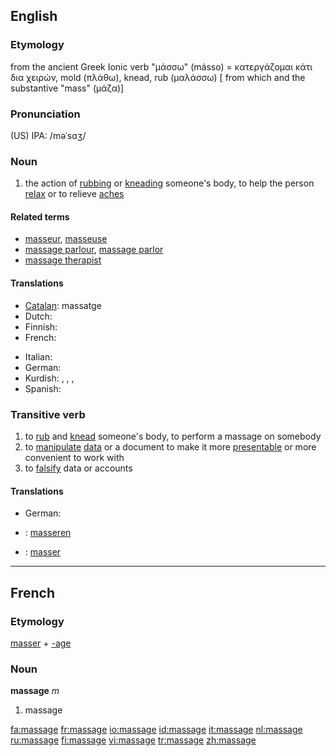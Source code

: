 {{see|Massage}}
==English==

===Etymology===
from the ancient Greek Ionic verb  "μάσσω" (másso) = κατεργάζομαι κάτι δια χειρών, mold (πλάθω), knead, rub (μαλάσσω) [ from which and the substantive "mass" (μάζα)]

===Pronunciation===
(US) IPA: /məˈsɑʒ/

===Noun===
{{wikipedia}}
{{en-noun}}

# the action of [[rub]]bing or [[knead]]ing someone's body, to help the person [[relax]] or to relieve [[ache]]s

====Related terms====
*[[masseur]], [[masseuse]]
*[[massage parlour]], [[massage parlor]]
*[[massage therapist]]

====Translations====
{{top}}
* [[Catalan]]: massatge {{m}}
* Dutch: {{t+|nl|massage|f}}
* Finnish: {{t+|fi|hieronta}}
* French: {{t+|fr|massage|m}}
{{mid}}
* Italian: {{t+|it|massaggio|m}}
* German: {{t+|de|Massage|f}}
* Kurdish: {{t|ku|gemirandin|f}}, {{t|ku|perixandin|f}}, {{t|ku|mistdan|f}}, {{t|ku|masaj|f}}
* Spanish: {{t-|es|masaje|m}}
{{bottom}}

===Transitive verb===
{{rfc-trverb|Transitive verb}}
{{en-verb|massag|ing}}

# to [[rub]] and [[knead]] someone's body, to perform a massage on somebody
# to [[manipulate]] [[data]] or a document to make it more [[presentable]] or more convenient to work with
# to [[falsify]] data or accounts

====Translations====
{{trans-top|to perform a massage on somebody}}
* German: {{t+|de|massieren}}
{{trans-mid}}
{{trans-bottom}}

{{trans-top|to manipulate data or a document}}
{{trans-mid}}
{{trans-bottom}}

{{trans-top|to falsify data or accounts}}
{{trans-mid}}
{{trans-bottom}}

{{checktrans-top}}
*{{ttbc|Dutch}}: [[masseren]]
*{{ttbc|French}}: [[masser]]
{{checktrans-bottom}}

----

==French==

===Etymology===
[[masser]] + [[-age]]

===Noun===
'''massage''' ''m''

# massage

[[fa:massage]]
[[fr:massage]]
[[io:massage]]
[[id:massage]]
[[it:massage]]
[[nl:massage]]
[[ru:massage]]
[[fi:massage]]
[[vi:massage]]
[[tr:massage]]
[[zh:massage]]